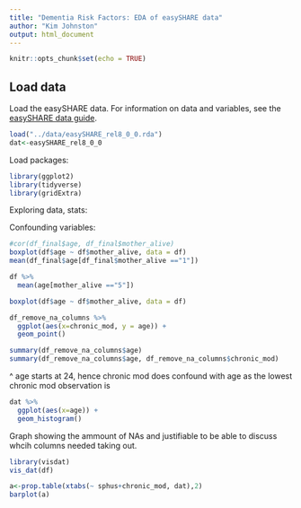 ```yaml
---
title: "Dementia Risk Factors: EDA of easySHARE data"
author: "Kim Johnston"
output: html_document
---
```



```r
knitr::opts_chunk$set(echo = TRUE)
```

## Load data
Load the easySHARE data. For information on data and variables, see the [easySHARE data  guide](http://www.share-project.org/fileadmin/pdf_documentation/easySHARE_Release_8.0.0_ReleaseGuide.pdf).

```r
load("../data/easySHARE_rel8_0_0.rda")
dat<-easySHARE_rel8_0_0
```

Load packages:
  
```r
library(ggplot2)
library(tidyverse)
library(gridExtra)
```


Exploring data, stats:

Confounding variables:

```r
#cor(df_final$age, df_final$mother_alive)
boxplot(df$age ~ df$mother_alive, data = df)
mean(df_final$age[df_final$mother_alive =="1"])

df %>%
  mean(age[mother_alive =="5"]) 

```

```r
boxplot(df$age ~ df$mother_alive, data = df)

```



```r

df_remove_na_columns %>%
  ggplot(aes(x=chronic_mod, y = age)) +
  geom_point()

summary(df_remove_na_columns$age)
summary(df_remove_na_columns$age, df_remove_na_columns$chronic_mod)


```

^ age starts at 24, hence chronic mod does confound with age as the lowest chronic mod observation is 



```r
dat %>%
  ggplot(aes(x=age)) +
  geom_histogram()

```

Graph showing the ammount of NAs and justifiable to be able to discuss whcih columns needed taking out.
```r
library(visdat)
vis_dat(df)
```


```r
a<-prop.table(xtabs(~ sphus+chronic_mod, dat),2)
barplot(a)
```



